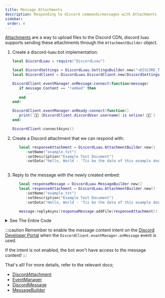 ```yaml
---
title: Message Attachments
description: Responding to discord commands/messages with Attachments
sidebar:
 order: 4
---
```



[Attachments](https://discord.com/developers/docs/resources/channel#attachment-object) are a way to upload files to the Discord CDN, discord
luau supports sending these attachments through the `AttachmentBuilder` object.

<Steps>

1. Create a discord-luau bot implementation:

   ```lua
   local DiscordLuau = require("DiscordLuau")

   local DiscordSettings = DiscordLuau.SettingsBuilder.new("<DISCORD_TOKEN>")
   local DiscordClient = DiscordLuau.DiscordClient.new(DiscordSettings)

   DiscordClient.eventManager.onMessage:connect(function(message)
      if message.Content == "!embed" then
         ...
      end
   end)

   DiscordClient.eventManager.onReady:connect(function()
      print(`🎉🎉 {DiscordClient.discordUser.username} is online! 🎉🎉`)
   end)

   DiscordClient:connectAsync()
   ```

2. Create a Discord attachment that we can respond with:

   ```lua
      local responseAttachment = DiscordLuau.AttachmentBuilder.new()
         :setName("example.txt")
         :setDescription("Example Text Document")
         :setData("Hello, World - 'Tis be the data of this example document!")
         
   ```

3. Reply to the message with the newly created embed:

   ```lua
      local responseMessage = DiscordLuau.MessageBuilder.new()
      local responseAttachment = DiscordLuau.AttachmentBuilder.new()
         :setName("example.txt")
         :setDescription("Example Text Document")
         :setData("Hello, World - 'Tis be the data of this example document!")

      message:replyAsync(responseMessage:addFile(responseAttachment))
   ```
</Steps>

<details>
   <summary>See The Entire Code</summary>

   ```lua
   local DiscordLuau = require("DiscordLuau")

   local DiscordSettings = DiscordLuau.SettingsBuilder.new("<DISCORD_TOKEN>")
   local DiscordClient = DiscordLuau.DiscordClient.new(DiscordSettings)

   DiscordClient.eventManager.onMessage:connect(function(message)
      if message.Content == "!embed" then
         local responseMessage = DiscordLuau.MessageBuilder.new()
         local responseAttachment = DiscordLuau.AttachmentBuilder.new()
            :setName("example.txt")
            :setDescription("Example Text Document")
            :setData("Hello, World - 'Tis be the data of this example document!")

         message:replyAsync(responseMessage:addFile(responseAttachment))
      end
   end)

   DiscordClient.eventManager.onReady:connect(function()
      print(`🎉🎉 {DiscordClient.discordUser.username} is online! 🎉🎉`)
   end)

   DiscordClient:connectAsync()
   ```
</details>

:::caution
   Remember to enable the message content intent on the [Discord Developer Portal](https://discord.com/developers) when the `DiscordClient.eventManager.onMessage` event is used. 
   
   If the intent is not enabled, the bot won't have access to the message content!
:::

That's all! For more details, refer to the relevant docs;

- [DiscordAttachment](/classes/objects/discordattachment/)
- [EventManager](/classes/objects/eventmanager/)
- [DiscordMessage](/classes/objects/discordmessage/)
- [MessageBuilder](/classes/builders/messagebuilder/)

